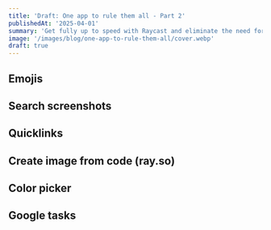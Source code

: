 ```yaml
---
title: 'Draft: One app to rule them all - Part 2'
publishedAt: '2025-04-01'
summary: 'Get fully up to speed with Raycast and eliminate the need for separate tools like Paste and Rectangle and Rocket.'
image: '/images/blog/one-app-to-rule-them-all/cover.webp'
draft: true
---
```


## Emojis

## Search screenshots

## Quicklinks

## Create image from code (ray.so)

## Color picker

## Google tasks
